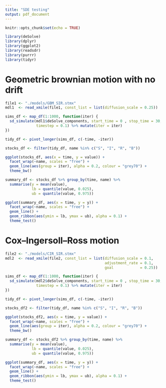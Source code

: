 ```yaml
---
title: "SDE testing"
output: pdf_document
---
```


```r
knitr::opts_chunk$set(echo = TRUE)

library(deSolve)
library(dplyr)
library(ggplot2)
library(readsdr)
library(purrr)
library(tidyr)
```

# Geometric brownian motion with no drift

```r
file1 <- "./models/GBM_SIR.stmx"
mdl1  <- read_xmile(file1, const_list = list(diffusion_scale = 0.25))

sims_df <- map_df(1:1000, function(iter) {
  sd_simulate(mdl1$deSolve_components, start_time = 0 , stop_time = 30, 
              timestep = 0.1) %>% mutate(iter = iter)
})

tidy_df <- pivot_longer(sims_df, c(-time, -iter))

stocks_df <- filter(tidy_df, name %in% c("S", "I", "R", "B"))
```

```r
ggplot(stocks_df, aes(x = time, y = value)) +
  facet_wrap(~name, scales = "free") +
  geom_line(aes(group = iter), alpha = 0.2, colour = "grey70") +
  theme_bw()
```


```r
summary_df <- stocks_df %>% group_by(time, name) %>% 
  summarise(y = mean(value),
            lb = quantile(value, 0.025),
            ub = quantile(value, 0.975))

ggplot(summary_df, aes(x = time, y = y)) +
  facet_wrap(~name, scales = "free") +
  geom_line() +
  geom_ribbon(aes(ymin = lb, ymax = ub), alpha = 0.1) +
  theme_test()
```

# Cox–Ingersoll–Ross motion

```r
file2 <- "./models/CIR_SIR.stmx"
mdl2  <- read_xmile(file2, const_list = list(diffusion_scale = 0.1,
                                             adjustment_rate = 0.1,
                                             goal            = 0.25))

sims_df <- map_df(1:1000, function(iter) {
  sd_simulate(mdl2$deSolve_components, start_time = 0 , stop_time = 30, 
              timestep = 0.1) %>% mutate(iter = iter)
})

tidy_df <- pivot_longer(sims_df, c(-time, -iter))

stocks_df2 <- filter(tidy_df, name %in% c("S", "I", "R", "B"))
```

```r
ggplot(stocks_df2, aes(x = time, y = value)) +
  facet_wrap(~name, scales = "free") +
  geom_line(aes(group = iter), alpha = 0.2, colour = "grey70") +
  theme_bw()
```
```r
summary_df <- stocks_df2 %>% group_by(time, name) %>% 
  summarise(y = mean(value),
            lb = quantile(value, 0.025),
            ub = quantile(value, 0.975))

ggplot(summary_df, aes(x = time, y = y)) +
  facet_wrap(~name, scales = "free") +
  geom_line() +
  geom_ribbon(aes(ymin = lb, ymax = ub), alpha = 0.1) +
  theme_test()
```
